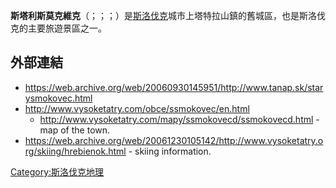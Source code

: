 '''斯塔利斯莫克維克'''（{{lang-sk|Starý Smokovec}}；{{lang-hu|Ótátrafüred}}；{{lang-de|Altschmecks}}；{{lang-pl|Stary Smokowiec}}）是[[斯洛伐克|斯洛伐克]]城市上塔特拉山鎮的舊城區，也是斯洛伐克的主要旅遊景區之一。
==外部連結==
{{Commons category|Starý Smokovec}}
*https://web.archive.org/web/20060930145951/http://www.tanap.sk/starysmokovec.html
*http://www.vysoketatry.com/obce/ssmokovec/en.html {{Wayback|url=http://www.vysoketatry.com/obce/ssmokovec/en.html |date=20060914030116 }}
**http://www.vysoketatry.com/mapy/ssmokovecd/ssmokovecd.html {{Wayback|url=http://www.vysoketatry.com/mapy/ssmokovecd/ssmokovecd.html |date=20200904192741 }} - map of the town.
*https://web.archive.org/web/20061230105142/http://www.vysoketatry.org/skiing/hrebienok.html - skiing information.
[[Category:斯洛伐克地理|Category:斯洛伐克地理]]